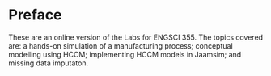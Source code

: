 # Preface {.unnumbered}

These are an online version of the Labs for ENGSCI 355.
The topics covered are: a hands-on simulation of a manufacturing process; conceptual modelling using HCCM; implementing HCCM models in Jaamsim; and missing data imputaton.
